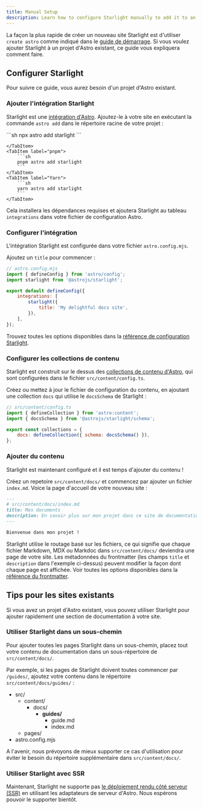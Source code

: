 ```yaml
---
title: Manual Setup
description: Learn how to configure Starlight manually to add it to an existing Astro project.
---
```



La façon la plus rapide de créer un nouveau site Starlight est d'utiliser `create astro` comme indiqué dans le [guide de démarrage](/fr/getting-started/#creating-a-new-project).
Si vous voulez ajouter Starlight à un projet d'Astro existant, ce guide vous expliquera comment faire.

## Configurer Starlight

Pour suivre ce guide, vous aurez besoin d'un projet d'Astro existant.

### Ajouter l'intégration Starlight

Starlight est une [intégration d'Astro](https://docs.astro.build/fr/guides/integrations-guide/). Ajoutez-le à votre site en exécutant la commande `astro add` dans le répertoire racine de votre projet :

<Tabs>
    <TabItem label="npm">
        ```sh
        npx astro add starlight
        ```

    </TabItem>
    <TabItem label="pnpm">
        ```sh
        pnpm astro add starlight
        ```
    </TabItem>
    <TabItem label="Yarn">
        ```sh
        yarn astro add starlight
        ```
    </TabItem>

</Tabs>

Cela installera les dépendances requises et ajoutera Starlight au tableau `integrations` dans votre fichier de configuration Astro.

### Configurer l'intégration

L'intégration Starlight est configurée dans votre fichier `astro.config.mjs`.

Ajoutez un `title` pour commencer :

```js {7-9}
// astro.config.mjs
import { defineConfig } from 'astro/config';
import starlight from '@astrojs/starlight';

export default defineConfig({
	integrations: [
		starlight({
			title: 'My delightful docs site',
		}),
	],
});
```

Trouvez toutes les options disponibles dans la [référence de configuration Starlight](/fr/reference/configuration/).

### Configurer les collections de contenu

Starlight est construit sur le dessus des [collections de contenu d'Astro](https://docs.astro.build/fr/guides/content-collections/), qui sont configurées dans le fichier `src/content/config.ts`.

Créez ou mettez à jour le fichier de configuration du contenu, en ajoutant une collection `docs` qui utilise le `docsSchema` de Starlight :


```js ins={3,6}
// src/content/config.ts
import { defineCollection } from 'astro:content';
import { docsSchema } from '@astrojs/starlight/schema';

export const collections = {
	docs: defineCollection({ schema: docsSchema() }),
};
```

### Ajouter du contenu

Starlight est maintenant configuré et il est temps d'ajouter du contenu !

Créez un repetoire `src/content/docs/` et commencez par ajouter un fichier `index.md`.
Voice la page d'accueil de votre nouveau site :

```md
---
# src/content/docs/index.md
title: Mes documents
description: En savoir plus sur mon projet dans ce site de documentation construit avec Starlight.
---

Bienvenue dans mon projet !
```

Starlight utilise le routage basé sur les fichiers, ce qui signifie que chaque fichier Markdown, MDX ou Markdoc dans `src/content/docs/` deviendra une page de votre site. Les métadonnées du frontmatter (les champs `title` et `description` dans l'exemple ci-dessus) peuvent modifier la façon dont chaque page est affichée.
Voir toutes les options disponibles dans la [référence du frontmatter](/fr/reference/frontmatter/).

## Tips pour les sites existants

Si vous avez un projet d'Astro existant, vous pouvez utiliser Starlight pour ajouter rapidement une section de documentation à votre site.

### Utiliser Starlight dans un sous-chemin

Pour ajouter toutes les pages Starlight dans un sous-chemin, placez tout votre contenu de documentation dans un sous-répertoire de `src/content/docs/`.

Par exemple, si les pages de Starlight doivent toutes commencer par `/guides/`, ajoutez votre contenu dans le répertoire `src/content/docs/guides/` :


<FileTree>

- src/
  - content/
    - docs/
      - **guides/**
        - guide.md
        - index.md
  - pages/
- astro.config.mjs

</FileTree>

A l'avenir, nous prévoyons de mieux supporter ce cas d'utilisation pour éviter le besoin du répertoire supplémentaire dans `src/content/docs/`.

### Utiliser Starlight avec SSR

Maintenant, Starlight ne supporte pas [le déploiement rendu côté serveur (SSR)](https://docs.astro.build/fr/guides/server-side-rendering/) en utilisant les adaptateurs de serveur d'Astro. Nous espérons pouvoir le supporter bientôt.
